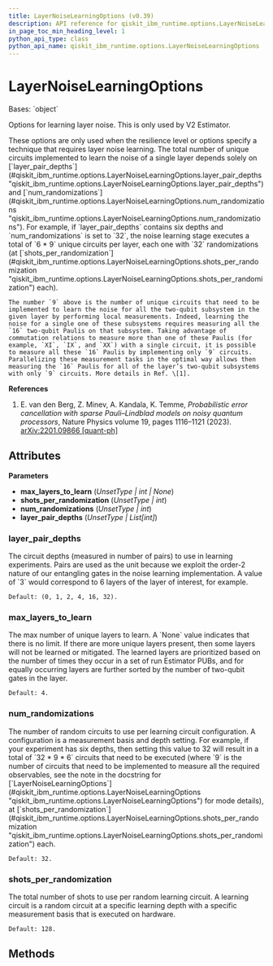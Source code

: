 ```yaml
---
title: LayerNoiseLearningOptions (v0.39)
description: API reference for qiskit_ibm_runtime.options.LayerNoiseLearningOptions in qiskit-ibm-runtime v0.39
in_page_toc_min_heading_level: 1
python_api_type: class
python_api_name: qiskit_ibm_runtime.options.LayerNoiseLearningOptions
---
```


# LayerNoiseLearningOptions

<Class id="qiskit_ibm_runtime.options.LayerNoiseLearningOptions" isDedicatedPage={true} github="https://github.com/Qiskit/qiskit-ibm-runtime/tree/stable/0.39/qiskit_ibm_runtime/options/layer_noise_learning_options.py#L28-L108" signature="LayerNoiseLearningOptions(max_layers_to_learn=Unset, shots_per_randomization=Unset, num_randomizations=Unset, layer_pair_depths=Unset)" modifiers="class">
  Bases: `object`

  Options for learning layer noise. This is only used by V2 Estimator.

  <Admonition title="Note" type="note">
    These options are only used when the resilience level or options specify a technique that requires layer noise learning.
  </Admonition>

  <Admonition title="Note" type="note">
    The total number of unique circuits implemented to learn the noise of a single layer depends solely on [`layer_pair_depths`](#qiskit_ibm_runtime.options.LayerNoiseLearningOptions.layer_pair_depths "qiskit_ibm_runtime.options.LayerNoiseLearningOptions.layer_pair_depths") and [`num_randomizations`](#qiskit_ibm_runtime.options.LayerNoiseLearningOptions.num_randomizations "qiskit_ibm_runtime.options.LayerNoiseLearningOptions.num_randomizations"). For example, if `layer_pair_depths` contains six depths and `num_randomizations` is set to `32`, the noise learning stage executes a total of `6 * 9` unique circuits per layer, each one with `32` randomizations (at [`shots_per_randomization`](#qiskit_ibm_runtime.options.LayerNoiseLearningOptions.shots_per_randomization "qiskit_ibm_runtime.options.LayerNoiseLearningOptions.shots_per_randomization") each).

    The number `9` above is the number of unique circuits that need to be implemented to learn the noise for all the two-qubit subsystem in the given layer by performing local measurements. Indeed, learning the noise for a single one of these subsystems requires measuring all the `16` two-qubit Paulis on that subsystem. Taking advantage of commutation relations to measure more than one of these Paulis (for example, `XI`, `IX`, and `XX`) with a single circuit, it is possible to measure all these `16` Paulis by implementing only `9` circuits. Parallelizing these measurement tasks in the optimal way allows then measuring the `16` Paulis for all of the layer’s two-qubit subsystems with only `9` circuits. More details in Ref. \[1].
  </Admonition>

  **References**

  1.  E. van den Berg, Z. Minev, A. Kandala, K. Temme, *Probabilistic error cancellation with sparse Pauli–Lindblad models on noisy quantum processors*, Nature Physics volume 19, pages 1116–1121 (2023). [arXiv:2201.09866 \[quant-ph\]](https://arxiv.org/abs/2201.09866)

  ## Attributes

  **Parameters**

  *   **max\_layers\_to\_learn** (*UnsetType | int | None*)
  *   **shots\_per\_randomization** (*UnsetType | int*)
  *   **num\_randomizations** (*UnsetType | int*)
  *   **layer\_pair\_depths** (*UnsetType | List\[int]*)

  ### layer\_pair\_depths

  <Attribute id="qiskit_ibm_runtime.options.LayerNoiseLearningOptions.layer_pair_depths" attributeTypeHint="UnsetType | List[int]" attributeValue="Unset">
    The circuit depths (measured in number of pairs) to use in learning experiments. Pairs are used as the unit because we exploit the order-2 nature of our entangling gates in the noise learning implementation. A value of `3` would correspond to 6 layers of the layer of interest, for example.

    Default: (0, 1, 2, 4, 16, 32).
  </Attribute>

  ### max\_layers\_to\_learn

  <Attribute id="qiskit_ibm_runtime.options.LayerNoiseLearningOptions.max_layers_to_learn" attributeTypeHint="UnsetType | int | None" attributeValue="Unset">
    The max number of unique layers to learn. A `None` value indicates that there is no limit. If there are more unique layers present, then some layers will not be learned or mitigated. The learned layers are prioritized based on the number of times they occur in a set of run Estimator PUBs, and for equally occurring layers are further sorted by the number of two-qubit gates in the layer.

    Default: 4.
  </Attribute>

  ### num\_randomizations

  <Attribute id="qiskit_ibm_runtime.options.LayerNoiseLearningOptions.num_randomizations" attributeTypeHint="UnsetType | int" attributeValue="Unset">
    The number of random circuits to use per learning circuit configuration. A configuration is a measurement basis and depth setting. For example, if your experiment has six depths, then setting this value to 32 will result in a total of `32 * 9 * 6` circuits that need to be executed (where `9` is the number of circuits that need to be implemented to measure all the required observables, see the note in the docstring for [`LayerNoiseLearningOptions`](#qiskit_ibm_runtime.options.LayerNoiseLearningOptions "qiskit_ibm_runtime.options.LayerNoiseLearningOptions") for mode details), at [`shots_per_randomization`](#qiskit_ibm_runtime.options.LayerNoiseLearningOptions.shots_per_randomization "qiskit_ibm_runtime.options.LayerNoiseLearningOptions.shots_per_randomization") each.

    Default: 32.
  </Attribute>

  ### shots\_per\_randomization

  <Attribute id="qiskit_ibm_runtime.options.LayerNoiseLearningOptions.shots_per_randomization" attributeTypeHint="UnsetType | int" attributeValue="Unset">
    The total number of shots to use per random learning circuit. A learning circuit is a random circuit at a specific learning depth with a specific measurement basis that is executed on hardware.

    Default: 128.
  </Attribute>

  ## Methods
</Class>

